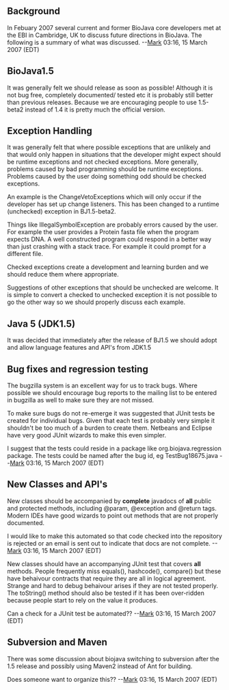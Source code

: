 == Background ==
In Febuary 2007 several current and former BioJava core developers met at the EBI in Cambridge, UK to discuss future directions in BioJava. The following is a summary of what was discussed.
--[[User:Mark|Mark]] 03:16, 15 March 2007 (EDT)


== BioJava1.5 ==

It was generally felt we should release as soon as possible! Although it is not bug free, completely documented/ tested etc it is probably still better than previous releases. Because we are encouraging people to use 1.5-beta2 instead of 1.4 it is pretty much the official version.

== Exception Handling ==

It was generally felt that where possible exceptions that are unlikely and that would only happen in situations that the developer might expect should be runtime exceptions and not checked exceptions. More generally, problems caused by bad programming should be runtime exceptions. Problems caused by the user doing something odd should be checked exceptions.

An example is the ChangeVetoExceptions which will only occur if the developer has set up change listeners. This has been changed to a runtime (unchecked) exception in BJ1.5-beta2.

Things like IllegalSymbolException are probably errors caused by the user. For example the user provides a Protein fasta file when the program expects DNA. A well constructed program could respond in a better way than just crashing with a stack trace. For example it could prompt for a different file.

Checked exceptions create a development and learning burden and we should reduce them where appropriate.

Suggestions of other exceptions that should be unchecked are welcome. It is simple to convert a checked to unchecked exception it is not possible to go the other way so we should properly discuss each example.


== Java 5 (JDK1.5) ==

It was decided that immediately after the release of BJ1.5 we should adopt and allow language features and API's from JDK1.5

== Bug fixes and regression testing ==

The bugzilla system is an excellent way for us to track bugs. Where possible we should encourage bug reports to the mailing list to be entered in bugzilla as well to make sure they are not missed.

To make sure bugs do not re-emerge it was suggested that JUnit tests be created for individual bugs. Given that each test is probably very simple it shouldn't be too much of a burden to create them. Netbeans and Eclipse have very good JUnit wizards to make this even simpler.

I suggest that the tests could reside in a package like org.biojava.regression package. The tests could be named after the bug id, eg TestBug18675.java --[[User:Mark|Mark]] 03:16, 15 March 2007 (EDT)


== New Classes and API's ==

New classes should be accompanied by <b>complete</b> javadocs of <b>all</b> public and protected methods, including @param, @exception and @return tags. Modern IDEs have good wizards to point out methods that are not properly documented.

I would like to make this automated so that code checked into the repository is rejected or an email is sent out to indicate that docs are not complete. --[[User:Mark|Mark]] 03:16, 15 March 2007 (EDT)

New classes should have an accompanying JUnit test that covers <b>all</b> methods. People frequently miss equals(), hashcode(), compare() but these have behaivour contracts that require they are all in logical agreement. Strange and hard to debug behaivour arises if they are not tested properly. The toString() method should also be tested if it has been over-ridden because people start to rely on the value it produces.

Can a check for a JUnit test be automated?? --[[User:Mark|Mark]] 03:16, 15 March 2007 (EDT)


== Subversion and Maven ==

There was some discussion about biojava switching to subversion after the 1.5 release and possibly using Maven2 instead of Ant for building.

Does someone want to organize this?? --[[User:Mark|Mark]] 03:16, 15 March 2007 (EDT)